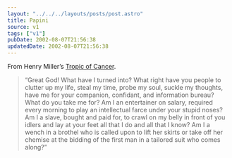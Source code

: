 ```yaml
---
layout: "../../../layouts/posts/post.astro"
title: Papini
source: v1
tags: ["v1"]
pubDate: 2002-08-07T21:56:38
updatedDate: 2002-08-07T21:56:38
---
```


From Henry Miller&#8217;s [Tropic of Cancer][1].

> &#8220;Great God! What have I turned into? What right have you people to clutter up my life, steal my time, probe my soul, suckle my thoughts, have me for your companion, confidant, and information bureau? What do you take me for? Am I an entertainer on salary, required every morning to play an intellectual farce under your stupid noses? Am I a slave, bought and paid for, to crawl on my belly in front of you idlers and lay at your feet all that I do and all that I know? Am I a wench in a brothel who is called upon to lift her skirts or take off her chemise at the bidding of the first man in a tailored suit who comes along?&#8221;

[1]: http://www.amazon.co.uk/exec/obidos/ASIN/0006545831/ohsky "Amazon.co.uk: Tropic of Cancer by Henry Miller"
